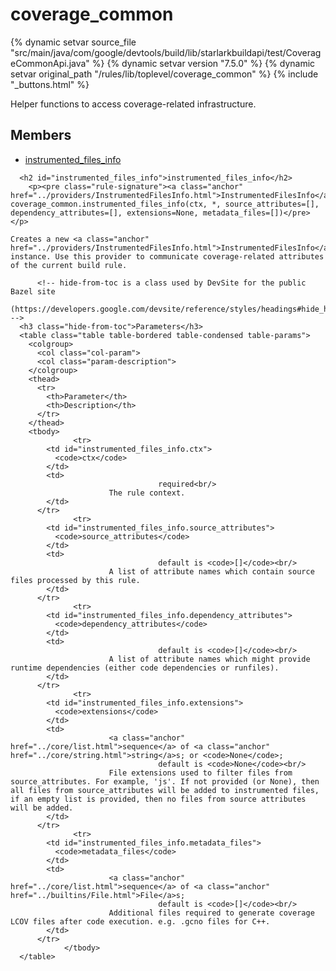<html devsite>
<head>
  <meta name="project_path" value="/_project.yaml">
  <meta name="book_path" value="/versions/7.5.0/_book.yaml">
</head>
<body>

<h1 class="page-title" id="modules.coverage_common">coverage_common</h1>

{% dynamic setvar source_file "src/main/java/com/google/devtools/build/lib/starlarkbuildapi/test/CoverageCommonApi.java" %}
{% dynamic setvar version "7.5.0" %}
{% dynamic setvar original_path "/rules/lib/toplevel/coverage_common" %}
{% include "_buttons.html" %}
<!-- {% raw %} -->

Helper functions to access coverage-related infrastructure.

<h2>Members</h2>
<ul>
    <li>
    <a href="#instrumented_files_info">instrumented_files_info</a>
  </li>
  </ul>

      <h2 id="instrumented_files_info">instrumented_files_info</h2>
        <p><pre class="rule-signature"><a class="anchor" href="../providers/InstrumentedFilesInfo.html">InstrumentedFilesInfo</a> coverage_common.instrumented_files_info(ctx, *, source_attributes=[], dependency_attributes=[], extensions=None, metadata_files=[])</pre></p>

    Creates a new <a class="anchor" href="../providers/InstrumentedFilesInfo.html">InstrumentedFilesInfo</a> instance. Use this provider to communicate coverage-related attributes of the current build rule.

          <!-- hide-from-toc is a class used by DevSite for the public Bazel site
      (https://developers.google.com/devsite/reference/styles/headings#hide_headings_from_the_toc) -->
      <h3 class="hide-from-toc">Parameters</h3>
      <table class="table table-bordered table-condensed table-params">
        <colgroup>
          <col class="col-param">
          <col class="param-description">
        </colgroup>
        <thead>
          <tr>
            <th>Parameter</th>
            <th>Description</th>
          </tr>
        </thead>
        <tbody>
                  <tr>
            <td id="instrumented_files_info.ctx">
              <code>ctx</code>
            </td>
            <td>
                                     required<br/>
                          The rule context.
            </td>
          </tr>
                  <tr>
            <td id="instrumented_files_info.source_attributes">
              <code>source_attributes</code>
            </td>
            <td>
                                     default is <code>[]</code><br/>
                          A list of attribute names which contain source files processed by this rule.
            </td>
          </tr>
                  <tr>
            <td id="instrumented_files_info.dependency_attributes">
              <code>dependency_attributes</code>
            </td>
            <td>
                                     default is <code>[]</code><br/>
                          A list of attribute names which might provide runtime dependencies (either code dependencies or runfiles).
            </td>
          </tr>
                  <tr>
            <td id="instrumented_files_info.extensions">
              <code>extensions</code>
            </td>
            <td>
                          <a class="anchor" href="../core/list.html">sequence</a> of <a class="anchor" href="../core/string.html">string</a>s; or <code>None</code>;
                                     default is <code>None</code><br/>
                          File extensions used to filter files from source_attributes. For example, 'js'. If not provided (or None), then all files from source_attributes will be added to instrumented files, if an empty list is provided, then no files from source attributes will be added.
            </td>
          </tr>
                  <tr>
            <td id="instrumented_files_info.metadata_files">
              <code>metadata_files</code>
            </td>
            <td>
                          <a class="anchor" href="../core/list.html">sequence</a> of <a class="anchor" href="../builtins/File.html">File</a>s;
                                     default is <code>[]</code><br/>
                          Additional files required to generate coverage LCOV files after code execution. e.g. .gcno files for C++.
            </td>
          </tr>
                </tbody>
      </table>


</body>
</html>

<!-- {% endraw %} -->
